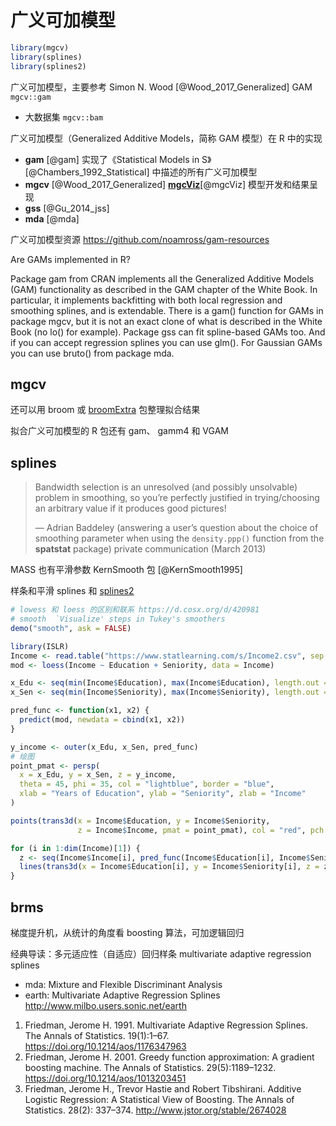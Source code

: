 # 广义可加模型 {#chap-generalized-additive-models}

```r
library(mgcv)
library(splines)
library(splines2)
```

广义可加模型，主要参考 Simon N. Wood [@Wood_2017_Generalized] GAM  `mgcv::gam`

- 大数据集 `mgcv::bam`

广义可加模型（Generalized Additive Models，简称 GAM 模型）在 R 中的实现

- **gam** [@gam] 实现了《Statistical Models in S》[@Chambers_1992_Statistical] 中描述的所有广义可加模型
- **mgcv** [@Wood_2017_Generalized]  [**mgcViz**](https://github.com/mfasiolo/mgcViz)[@mgcViz] 模型开发和结果呈现
- **gss** [@Gu_2014_jss]
- **mda** [@mda]

 广义可加模型资源 <https://github.com/noamross/gam-resources>

Are GAMs implemented in R?

Package gam from CRAN implements all the Generalized Additive Models (GAM) functionality as described in the GAM chapter of the White Book. In particular, it implements backfitting with both local regression and smoothing splines, and is extendable. There is a gam() function for GAMs in package mgcv, but it is not an exact clone of what is described in the White Book (no lo() for example). Package gss can fit spline-based GAMs too. And if you can accept regression splines you can use glm(). For Gaussian GAMs you can use bruto() from package mda.

## mgcv

还可以用 broom 或 [broomExtra](https://github.com/IndrajeetPatil/broomExtra) 包整理拟合结果

拟合广义可加模型的 R 包还有 gam、 gamm4 和 VGAM

## splines {#subsec-spline-smooth}

> Bandwidth selection is an unresolved (and possibly unsolvable) problem in smoothing, so you're perfectly justified in trying/choosing an arbitrary value if it produces good pictures!
>
> --- Adrian Baddeley (answering a user's question about the choice of smoothing parameter when using the `density.ppp()` function from the **spatstat** package) private communication (March 2013)

MASS 也有平滑参数 
KernSmooth 包 [@KernSmooth1995]

样条和平滑 splines 和 [splines2](https://github.com/wenjie2wang/splines2)

```r
# lowess 和 loess 的区别和联系 https://d.cosx.org/d/420981
# smooth  `Visualize' steps in Tukey's smoothers
demo("smooth", ask = FALSE)
```


```r
library(ISLR)
Income <- read.table("https://www.statlearning.com/s/Income2.csv", sep = ",", header = TRUE)
mod <- loess(Income ~ Education + Seniority, data = Income)

x_Edu <- seq(min(Income$Education), max(Income$Education), length.out = 30)
x_Sen <- seq(min(Income$Seniority), max(Income$Seniority), length.out = 30)

pred_func <- function(x1, x2) {
  predict(mod, newdata = cbind(x1, x2))
}

y_income <- outer(x_Edu, x_Sen, pred_func)
# 绘图
point_pmat <- persp(
  x = x_Edu, y = x_Sen, z = y_income, 
  theta = 45, phi = 35, col = "lightblue", border = "blue",
  xlab = "Years of Education", ylab = "Seniority", zlab = "Income"
)

points(trans3d(x = Income$Education, y = Income$Seniority,
               z = Income$Income, pmat = point_pmat), col = "red", pch = 16)

for (i in 1:dim(Income)[1]) {
  z <- seq(Income$Income[i], pred_func(Income$Education[i], Income$Seniority[i]), length.out = 10)
  lines(trans3d(x = Income$Education[i], y = Income$Seniority[i], z = z, pmat = point_pmat))
}
```

## brms

梯度提升机，从统计的角度看 boosting 算法，可加逻辑回归

经典导读：多元适应性（自适应）回归样条 multivariate adaptive regression splines

- mda: Mixture and Flexible Discriminant Analysis
- earth: Multivariate Adaptive Regression Splines <http://www.milbo.users.sonic.net/earth>

1. Friedman, Jerome H. 1991. Multivariate Adaptive Regression Splines. The Annals of Statistics. 19(1):1--67. <https://doi.org/10.1214/aos/1176347963>
1. Friedman, Jerome H. 2001. Greedy function approximation: A gradient boosting machine. The Annals of Statistics. 29(5):1189--1232. <https://doi.org/10.1214/aos/1013203451>
1. Friedman, Jerome H., Trevor Hastie and Robert Tibshirani. Additive Logistic Regression: A Statistical View of Boosting. The Annals of Statistics. 28(2): 337--374. <http://www.jstor.org/stable/2674028>
